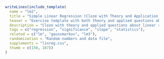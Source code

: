 ```r
writeLines(include_template(
  name = "lm2",
  title = "Simple Linear Regression (Cloze with Theory and Application)",
  teaser = "Exercise template with both theory and applied questions about simple linear regression based on a randomly-generated CSV file.",
  description = "Cloze with theory and applied questions about linear regression. The theory part uses knowledge questions in \"string\" and \"mchoice\" format. The applied part is based on bivariate numeric data for download in a CSV file (comma-separated values) and uses two \"num\" and one \"schoice\" item.",
  tags = c("regression", "significance", "slope", "statistics"),
  related = c("lm", "gaussmarkov", "lm3"),
  randomization = "Random numbers and data file",
  supplements = "linreg.csv",
  thumb = c(150, 167))
)
```

